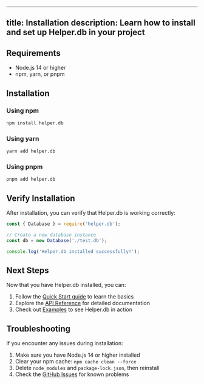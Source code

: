 
---
title: Installation
description: Learn how to install and set up Helper.db in your project
---

## Requirements

- Node.js 14 or higher
- npm, yarn, or pnpm

## Installation

### Using npm

```bash
npm install helper.db
```

### Using yarn

```bash
yarn add helper.db
```

### Using pnpm

```bash
pnpm add helper.db
```

## Verify Installation

After installation, you can verify that Helper.db is working correctly:

```javascript
const { Database } = require('helper.db');

// Create a new database instance
const db = new Database('./test.db');

console.log('Helper.db installed successfully!');
```

## Next Steps

Now that you have Helper.db installed, you can:

1. Follow the [Quick Start guide](/guides/quick-start/) to learn the basics
2. Explore the [API Reference](/reference/database/) for detailed documentation
3. Check out [Examples](/examples/discord-bot/) to see Helper.db in action

## Troubleshooting

If you encounter any issues during installation:

1. Make sure you have Node.js 14 or higher installed
2. Clear your npm cache: `npm cache clean --force`
3. Delete `node_modules` and `package-lock.json`, then reinstall
4. Check the [GitHub Issues](https://github.com/your-username/helper.db/issues) for known problems
